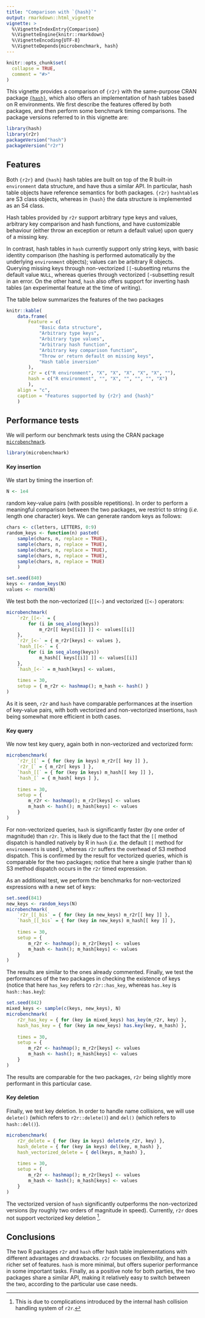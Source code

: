 ```yaml
---
title: "Comparison with `{hash}`"
output: rmarkdown::html_vignette
vignette: >
  %\VignetteIndexEntry{Comparison}
  %\VignetteEngine{knitr::rmarkdown}
  %\VignetteEncoding{UTF-8}
  %\VignetteDepends{microbenchmark, hash}
---
```


```r
knitr::opts_chunk$set(
  collapse = TRUE,
  comment = "#>"
)
```

This vignette provides a comparison of `{r2r}` with the same-purpose CRAN package [`{hash}`](https://CRAN.R-project.org/package=hash), which also offers an implementation of hash tables based on R environments. We first describe the features offered by both packages, and then perform some benchmark timing comparisons. The package versions referred to in this vignette are:

```r
library(hash)
library(r2r)
packageVersion("hash")
packageVersion("r2r")
```

## Features

Both `{r2r}` and `{hash}` hash tables are built on top of the R built-in `environment` data structure, and have thus a similar API. In particular, hash table objects have reference semantics for both packages. `{r2r}` `hashtable`s are S3 class objects, whereas in `{hash}` the data structure is implemented as an S4 class.

Hash tables provided by `r2r` support arbitrary type keys and values, arbitrary key comparison and hash functions, and have customizable behaviour (either throw an exception or return a default value) upon query of a missing key.

In contrast, hash tables in `hash` currently support only string keys, with basic identity comparison (the hashing is performed automatically by the underlying `environment` objects); values can be arbitrary R objects. Querying missing keys through non-vectorized `[[`-subsetting returns the default value `NULL`, whereas queries through vectorized `[`-subsetting result in an error. On the other hand, `hash` also offers support for inverting hash tables (an experimental feature at the time of writing).

The table below summarizes the features of the two packages

```r
knitr::kable(
	data.frame(
		Feature = c(
			"Basic data structure",
			"Arbitrary type keys", 
			"Arbitrary type values",
			"Arbitrary hash function",
			"Arbitrary key comparison function",
			"Throw or return default on missing keys",
			"Hash table inversion"
		),
		r2r = c("R environment", "X", "X", "X", "X", "X", ""),
		hash = c("R environment", "", "X", "", "", "", "X")
		),
	align = "c",
	caption = "Features supported by {r2r} and {hash}"
	)
```

## Performance tests

We will perform our benchmark tests using the CRAN package [`microbenchmark`](https://CRAN.R-project.org/package=microbenchmark).

```r
library(microbenchmark)
```


#### Key insertion

We start by timing the insertion of:

```r
N <- 1e4
```

random key-value pairs (with possible repetitions). In order to perform a meaningful comparison between the two packages, we restrict to string (*i.e.* length one character) keys. We can generate random keys as follows:

```r
chars <- c(letters, LETTERS, 0:9)
random_keys <- function(n) paste0(
	sample(chars, n, replace = TRUE),
	sample(chars, n, replace = TRUE),
	sample(chars, n, replace = TRUE),
	sample(chars, n, replace = TRUE),
	sample(chars, n, replace = TRUE)
	)

set.seed(840)
keys <- random_keys(N)
values <- rnorm(N)

```

We test both the non-vectorized (`[[<-`) and vectorized (`[<-`) operators:

```r
microbenchmark(
	`r2r_[[<-` = {
		for (i in seq_along(keys))
			m_r2r[[ keys[[i]] ]] <- values[[i]]
	},
	`r2r_[<-` = { m_r2r[keys] <- values },
	`hash_[[<-` = { 
		for (i in seq_along(keys))
			m_hash[[ keys[[i]] ]] <- values[[i]]
	},
	`hash_[<-` = m_hash[keys] <- values,
	
	times = 30, 
	setup = { m_r2r <- hashmap(); m_hash <- hash() }
)
```

As it is seen, `r2r` and `hash` have comparable performances at the insertion of 
key-value pairs, with both vectorized and non-vectorized insertions, `hash` 
being somewhat more efficient in both cases.

#### Key query

We now test key query, again both in non-vectorized and vectorized form:

```r
microbenchmark(
	`r2r_[[` = { for (key in keys) m_r2r[[ key ]] },
	`r2r_[` = { m_r2r[ keys ] },
	`hash_[[` = { for (key in keys) m_hash[[ key ]] },
	`hash_[` = { m_hash[ keys ] },
	
	times = 30,
	setup = { 
		m_r2r <- hashmap(); m_r2r[keys] <- values
		m_hash <- hash(); m_hash[keys] <- values
	}
)
```

For non-vectorized queries, `hash` is significantly faster (by one order of magnitude) 
than `r2r`. This is likely due to the fact that the `[[` method dispatch is 
handled natively by R in `hash` (*i.e.* the default `[[` method for `environment`s is used
), whereas `r2r` suffers the overhead of S3 method dispatch. This is confirmed by 
the result for vectorized queries, which is comparable for the two packages; notice 
that here a single (rather than `N`) S3 method dispatch occurs in the `r2r` timed 
expression.

As an additional test, we perform the benchmarks for non-vectorized expressions 
with a new set of keys:

```r
set.seed(841)
new_keys <- random_keys(N)
microbenchmark(
	`r2r_[[_bis` = { for (key in new_keys) m_r2r[[ key ]] },
	`hash_[[_bis` = { for (key in new_keys) m_hash[[ key ]] },
	
	times = 30,
	setup = { 
		m_r2r <- hashmap(); m_r2r[keys] <- values
		m_hash <- hash(); m_hash[keys] <- values
	}
)
```

The results are similar to the ones already commented. Finally, we test the 
performances of the two packages in checking the existence of keys (notice that 
here `has_key` refers to `r2r::has_key`, whereas `has.key` is `hash::has.key`):

```r
set.seed(842)
mixed_keys <- sample(c(keys, new_keys), N)
microbenchmark(
	r2r_has_key = { for (key in mixed_keys) has_key(m_r2r, key) },
	hash_has_key = { for (key in new_keys) has.key(key, m_hash) },
	
	times = 30,
	setup = { 
		m_r2r <- hashmap(); m_r2r[keys] <- values
		m_hash <- hash(); m_hash[keys] <- values
	}
)
```

The results are comparable for the two packages, `r2r` being slightly more 
performant in this particular case.

#### Key deletion

Finally, we test key deletion. In order to handle name collisions, we will use `delete()` 
(which refers to `r2r::delete()`) and `del()` (which refers to `hash::del()`).

```r
microbenchmark(
	r2r_delete = { for (key in keys) delete(m_r2r, key) },
	hash_delete = { for (key in keys) del(key, m_hash) },
	hash_vectorized_delete = { del(keys, m_hash) },
	
	times = 30,
	setup = { 
		m_r2r <- hashmap(); m_r2r[keys] <- values
		m_hash <- hash(); m_hash[keys] <- values
	}
)
```

The vectorized version of `hash` significantly outperforms the non-vectorized versions (by roughly two orders of magnitude in speed). Currently, `r2r` does not support vectorized key deletion [^1].

## Conclusions

The two R packages `r2r` and `hash` offer hash table implementations with different advantages and drawbacks. `r2r` focuses on flexibility, and has a richer set of features. `hash` is more minimal, but offers superior performance in some important tasks. Finally, as a positive note for both parties, the two packages share a similar API, making it relatively easy to switch between the two, according to the particular use case needs.

[^1]: This is due to complications introduced by the internal hash collision handling system of `r2r`.
